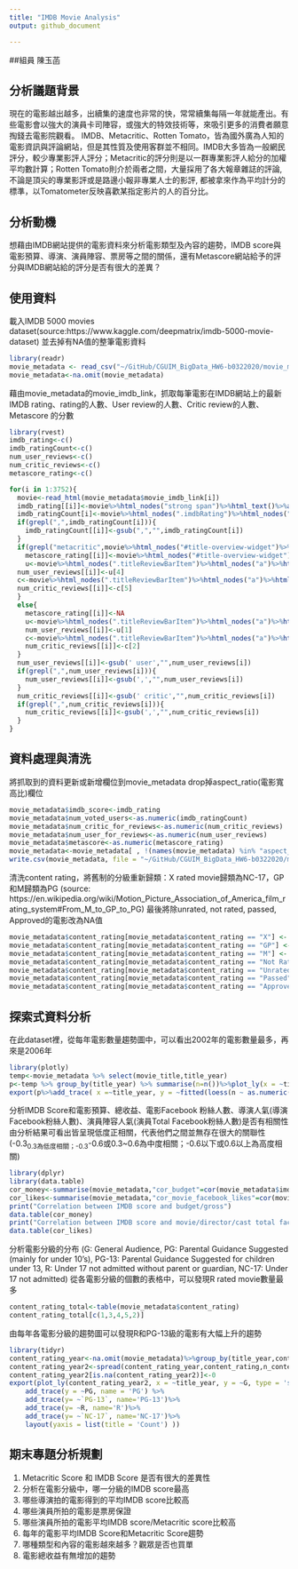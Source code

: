 ```yaml
---
title: "IMDB Movie Analysis"
output: github_document

---
```


##組員
陳玉菡

## 分析議題背景
現在的電影越出越多，出續集的速度也非常的快，常常續集每隔一年就能產出。有些電影會以強大的演員卡司陣容，或強大的特效技術等，來吸引更多的消費者願意掏錢去電影院觀看。
IMDB、Metacritic、Rotten Tomato，皆為國外廣為人知的電影資訊與評論網站，但是其性質及使用客群並不相同。IMDB大多皆為一般網民評分，較少專業影評人評分；Metacritic的評分則是以一群專業影評人給分的加權平均數計算；Rotten Tomato則介於兩者之間，大量採用了各大報章雜誌的評論, 不論是頂尖的專業影評或是路邊小報非專業人士的影評, 都被拿來作為平均計分的標準，以Tomatometer反映喜歡某指定影片的人的百分比。

## 分析動機
想藉由IMDB網站提供的電影資料來分析電影類型及內容的趨勢，IMDB score與電影預算、導演、演員陣容、票房等之間的關係，還有Metascore網站給予的評分與IMDB網站給的評分是否有很大的差異？

## 使用資料
載入IMDB 5000 movies dataset(source:https://www.kaggle.com/deepmatrix/imdb-5000-movie-dataset)
並去掉有NA值的整筆電影資料
```r
library(readr)
movie_metadata <- read_csv("~/GitHub/CGUIM_BigData_HW6-b0322020/movie_metadata.csv")
movie_metadata<-na.omit(movie_metadata)
```

藉由movie_metadata的movie_imdb_link，抓取每筆電影在IMDB網站上的最新IMDB rating、rating的人數、User review的人數、Critic review的人數、Metascore 的分數
```r
library(rvest)
imdb_rating<-c()
imdb_ratingCount<-c()
num_user_reviews<-c()
num_critic_reviews<-c()
metascore_rating<-c()

for(i in 1:3752){
  movie<-read_html(movie_metadata$movie_imdb_link[i])
  imdb_rating[[i]]<-movie%>%html_nodes("strong span")%>%html_text()%>%as.numeric()
  imdb_ratingCount[i]<-movie%>%html_nodes(".imdbRating")%>%html_nodes(".small")%>%html_text()
  if(grepl(",",imdb_ratingCount[i])){
    imdb_ratingCount[[i]]<-gsub(",","",imdb_ratingCount[i])
  }
  if(grepl("metacritic",movie%>%html_nodes("#title-overview-widget")%>%html_text())){
    metascore_rating[[i]]<-movie%>%html_nodes("#title-overview-widget")%>%html_node(".metacriticScore")%>%html_text()%>%as.numeric()
    u<-movie%>%html_nodes(".titleReviewBarItem")%>%html_nodes("a")%>%html_text()
  num_user_reviews[[i]]<-u[4]
  c<-movie%>%html_nodes(".titleReviewBarItem")%>%html_nodes("a")%>%html_text()
  num_critic_reviews[[i]]<-c[5]
  }
  else{
    metascore_rating[[i]]<-NA
    u<-movie%>%html_nodes(".titleReviewBarItem")%>%html_nodes("a")%>%html_text()
    num_user_reviews[[i]]<-u[1]
    c<-movie%>%html_nodes(".titleReviewBarItem")%>%html_nodes("a")%>%html_text()
    num_critic_reviews[[i]]<-c[2]
  }
  num_user_reviews[[i]]<-gsub(' user',"",num_user_reviews[i])
  if(grepl(",",num_user_reviews[i])){
    num_user_reviews[[i]]<-gsub(',',"",num_user_reviews[i])
  }
  num_critic_reviews[[i]]<-gsub(' critic',"",num_critic_reviews[i])
  if(grepl(",",num_critic_reviews[i])){
    num_critic_reviews[[i]]<-gsub(',',"",num_critic_reviews[i])
  }
}

```

## 資料處理與清洗
將抓取到的資料更新或新增欄位到movie_metadata
drop掉aspect_ratio(電影寬高比)欄位
```r
movie_metadata$imdb_score<-imdb_rating
movie_metadata$num_voted_users<-as.numeric(imdb_ratingCount)
movie_metadata$num_critic_for_reviews<-as.numeric(num_critic_reviews)
movie_metadata$num_user_for_reviews<-as.numeric(num_user_reviews)
movie_metadata$metascore<-as.numeric(metascore_rating)
movie_metadata<-movie_metadata[ , !(names(movie_metadata) %in% "aspect_ratio")]
write.csv(movie_metadata, file = "~/GitHub/CGUIM_BigData_HW6-b0322020/movie_metadata_latest.csv")
```

清洗content rating，將舊制的分級重新歸類：X rated movie歸類為NC-17，GP和M歸類為PG
(source: https://en.wikipedia.org/wiki/Motion_Picture_Association_of_America_film_rating_system#From_M_to_GP_to_PG)
最後將除unrated, not rated, passed, Approved的電影改為NA值
```r
movie_metadata$content_rating[movie_metadata$content_rating == "X"] <- "NC-17"
movie_metadata$content_rating[movie_metadata$content_rating == "GP"] <- "PG"
movie_metadata$content_rating[movie_metadata$content_rating == "M"] <- "PG"
movie_metadata$content_rating[movie_metadata$content_rating == "Not Rated"] <- NA
movie_metadata$content_rating[movie_metadata$content_rating == "Unrated"] <- NA
movie_metadata$content_rating[movie_metadata$content_rating == "Passed"] <- NA
movie_metadata$content_rating[movie_metadata$content_rating == "Approved"] <- NA
```

## 探索式資料分析
在此dataset裡，從每年電影數量趨勢圖中，可以看出2002年的電影數量最多，再來是2006年
```r
library(plotly)
temp<-movie_metadata %>% select(movie_title,title_year)
p<-temp %>% group_by(title_year) %>% summarise(n=n())%>%plot_ly(x = ~title_year, y = ~n, type = 'scatter', mode = 'lines')
export(p%>%add_trace( x =~title_year, y = ~fitted(loess(n ~ as.numeric(title_year))))%>%layout(title = "Movies per Year",showlegend = FALSE))
```

分析IMDB Score和電影預算、總收益、電影Facebook 粉絲人數、導演人氣(導演Facebook粉絲人數)、演員陣容人氣(演員Total Facebook粉絲人數)是否有相關性
由分析結果可看出皆呈現低度正相關，代表他們之間並無存在很大的關聯性
(-0.3~0.3為低度相關；-0.3~-0.6或0.3~0.6為中度相關；-0.6以下或0.6以上為高度相關)
```r
library(dplyr)
library(data.table)
cor_money<-summarise(movie_metadata,"cor_budget"=cor(movie_metadata$imdb_score,movie_metadata$budget),"cor_gross"=cor(movie_metadata$imdb_score,movie_metadata$gross))
cor_likes<-summarise(movie_metadata,"cor_movie_facebook_likes"=cor(movie_metadata$imdb_score,movie_metadata$movie_facebook_likes), "cor_director_facebook_likes"=cor(movie_metadata$imdb_score,movie_metadata$director_facebook_likes),"cor_cast_facebook_likes"=cor(movie_metadata$imdb_score,movie_metadata$cast_total_facebook_likes))
print("Correlation between IMDB score and budget/gross")
data.table(cor_money)
print("Correlation between IMDB score and movie/director/cast total facebook likes")
data.table(cor_likes)
```

分析電影分級的分布
(G: General Audience, PG: Parental Guidance Suggested (mainly for under 10's), PG-13: Parental Guidance Suggested for children under 13, R: Under 17 not admitted without parent or guardian, NC-17: Under 17 not admitted)
從各電影分級的個數的表格中，可以發現R rated movie數量最多
```r
content_rating_total<-table(movie_metadata$content_rating)
content_rating_total[c(1,3,4,5,2)]
```

由每年各電影分級的趨勢圖可以發現R和PG-13級的電影有大幅上升的趨勢
```r
library(tidyr)
content_rating_year<-na.omit(movie_metadata)%>%group_by(title_year,content_rating)%>%summarise(n_content_rating=n())
content_rating_year2<-spread(content_rating_year,content_rating,n_content_rating)
content_rating_year2[is.na(content_rating_year2)]<-0
export(plot_ly(content_rating_year2, x = ~title_year, y = ~G, type = 'scatter', mode='line', name = 'G') %>%
    add_trace(y = ~PG, name = 'PG') %>%
    add_trace(y= ~`PG-13`, name='PG-13')%>%
    add_trace(y= ~R, name='R')%>%
    add_trace(y= ~`NC-17`, name='NC-17')%>%
    layout(yaxis = list(title = 'Count') ))
```

## 期末專題分析規劃
1. Metacritic Score 和 IMDB Score 是否有很大的差異性
2. 分析在電影分級中，哪一分級的IMDB score最高
3. 哪些導演拍的電影得到的平均IMDB score比較高
4. 哪些演員所拍的電影是票房保證
5. 哪些演員所拍的電影平均IMDB score/Metacritic score比較高
6. 每年的電影平均IMDB Score和Metacritic Score趨勢
7. 哪種類型和內容的電影越來越多？觀眾是否也買單
8. 電影總收益有無增加的趨勢
